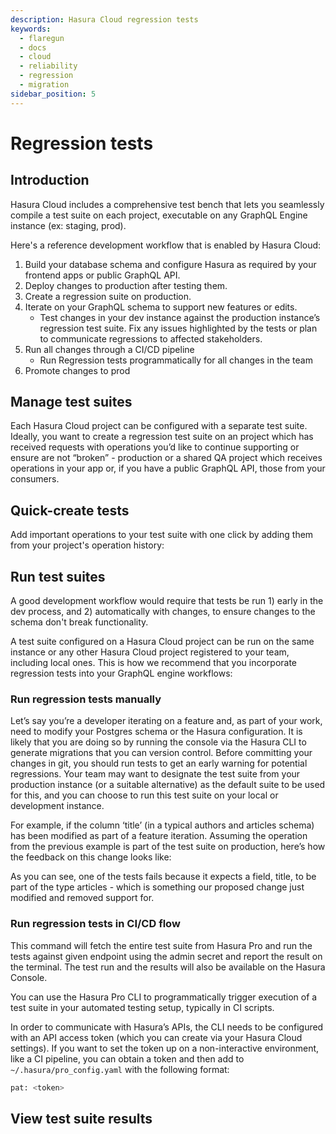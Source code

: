```yaml
---
description: Hasura Cloud regression tests
keywords:
  - flaregun
  - docs
  - cloud
  - reliability
  - regression
  - migration
sidebar_position: 5
---
```



# Regression tests

## Introduction

Hasura Cloud includes a comprehensive test bench that lets you seamlessly compile a test suite on each project, executable on any GraphQL Engine instance (ex: staging, prod).

Here's a reference development workflow that is enabled by Hasura Cloud:

1.  Build your database schema and configure Hasura as required by your frontend apps or public GraphQL API.
2.  Deploy changes to production after testing them.
3.  Create a regression suite on production.
4.  Iterate on your GraphQL schema to support new features or edits.
    - Test changes in your dev instance against the production instance’s regression test suite. Fix any issues highlighted by the tests or plan to communicate regressions to affected stakeholders.
5.  Run all changes through a CI/CD pipeline
    - Run Regression tests programmatically for all changes in the team
6.  Promote changes to prod

<Thumbnail
  src="/img/graphql/cloud/reliability/regression-testing-diagram.png"
  alt="Regression testing process diagram"
/>

## Manage test suites

Each Hasura Cloud project can be configured with a separate test suite. Ideally, you want to create a regression test suite on an project which has received requests with operations you’d like to continue supporting or ensure are not “broken” - production or a shared QA project which receives operations in your app or, if you have a public GraphQL API, those from your consumers.

<Thumbnail
  src="/img/graphql/cloud/reliability/regression-tests-suites.png"
  alt="Manage regression test suites"
/>

## Quick-create tests

Add important operations to your test suite with one click by adding them from your project's operation history:

<Thumbnail
  src="/img/graphql/cloud/reliability/regression-tests-add-operations.png"
  alt="Add tests to regression test suites"
/>

## Run test suites

A good development workflow would require that tests be run 1) early in the dev process, and 2) automatically with changes, to ensure changes to the schema don't break functionality.

A test suite configured on a Hasura Cloud project can be run on the same instance or any other Hasura Cloud project registered to your team, including local ones. This is how we recommend that you incorporate regression tests into your GraphQL engine workflows:

### Run regression tests manually

Let’s say you’re a developer iterating on a feature and, as part of your work, need to modify your Postgres schema or the Hasura configuration. It is likely that you are doing so by running the console via the Hasura CLI to generate migrations that you can version control. Before committing your changes in git, you should run tests to get an early warning for potential regressions. Your team may want to designate the test suite from your production instance (or a suitable alternative) as the default suite to be used for this, and you can choose to run this test suite on your local or development instance.

<Thumbnail
  src="/img/graphql/cloud/reliability/regressions-run-prod-tests-on-dev.png"
  alt="Run regression tests"
/>

For example, if the column ‘title’ (in a typical authors and articles schema) has been modified as part of a feature iteration. Assuming the operation from the previous example is part of the test suite on production, here’s how the feedback on this change looks like:

<Thumbnail
  src="/img/graphql/cloud/reliability/regression-tests-results.png"
  alt="Regression test results"
/>

As you can see, one of the tests fails because it expects a field, title, to be part of the type articles - which is something our proposed change just modified and removed support for.

### Run regression tests in CI/CD flow

<Thumbnail
  src="/img/graphql/cloud/reliability/regression-tests-run-cli.png"
  alt="Run regression tests via CLI"
/>

This command will fetch the entire test suite from Hasura Pro and run the tests against given endpoint using the admin secret and report the result on the terminal. The test run and the results will also be available on the Hasura Console.

You can use the Hasura Pro CLI to programmatically trigger execution of a test suite in your automated testing setup, typically in CI scripts.

In order to communicate with Hasura’s APIs, the CLI needs to be configured with an API access token (which you can create via your Hasura Cloud settings). If you want to set the token up on a non-interactive environment, like a CI pipeline, you can obtain a token and then add to `~/.hasura/pro_config.yaml` with the following format:

```bash
pat: <token>
```

## View test suite results

<Thumbnail
  src="/img/graphql/cloud/reliability/regression-tests-past-runs.png"
  alt="Regression tests past results"
/>
